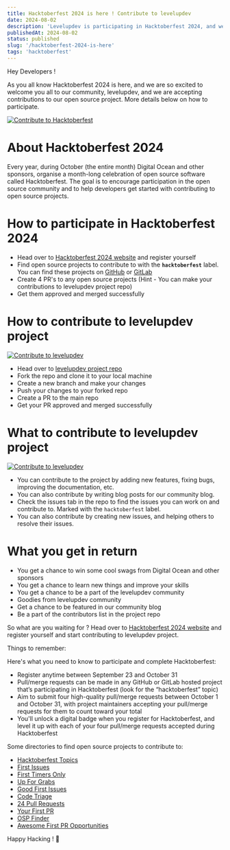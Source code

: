```yaml
---
title: Hacktoberfest 2024 is here ! Contribute to levelupdev
date: 2024-08-02
description: 'Levelupdev is participating in Hacktoberfest 2024, and we are accepting contributions to our open source project.'
publishedAt: 2024-08-02
status: published
slug: '/hacktoberfest-2024-is-here'
tags: 'hacktoberfest'
---
```


Hey Developers !

As you all know Hacktoberfest 2024 is here, and we are so excited to welcome you all to our community, levelupdev, and we are accepting contributions to our open source project. More details below on how to participate. 


[![Contribute to Hacktoberfest](/images/hacktoberfest.png)](/images/hacktoberfest.png)

# About Hacktoberfest 2024

Every year, during October (the entire month) Digital Ocean and other sponsors, organise a month-long celebration of open source software called Hacktoberfest. The goal is to encourage participation in the open source community and to help developers get started with contributing to open source projects.

# How to participate in Hacktoberfest 2024

- Head over to [Hacktoberfest 2024 website](https://hacktoberfest.com/) and register yourself
- Find open source projects to contribute to with the <strong>`hacktoberfest`</strong> label. You can find these projects on [GitHub](https://github.com/topics/hacktoberfest) or [GitLab](https://go.gitlab.com/ubCLKL)
- Create 4 PR's to any open source projects (Hint - You can make your contributions to levelupdev project repo)
- Get them approved and merged successfully

# How to contribute to levelupdev project

[![Contribute to levelupdev](/images/contribute-bg.jpeg)](/images/contribute-bg.jpeg)

- Head over to [levelupdev project repo](https://github.com/sujaykundu777/levelupdev)
- Fork the repo and clone it to your local machine
- Create a new branch and make your changes
- Push your changes to your forked repo
- Create a PR to the main repo
- Get your PR approved and merged successfully

# What to contribute to levelupdev project

[![Contribute to levelupdev](/images/levelupdev-hacktoberfest.png)](/images/levelupdev-hacktoberfest.png)


- You can contribute to the project by adding new features, fixing bugs, improving the documentation, etc.
- You can also contribute by writing blog posts for our community blog.
- Check the issues tab in the repo to find the issues you can work on and contribute to. Marked with the `hacktoberfest` label.
- You can also contribute by creating new issues, and helping others to resolve their issues.

# What you get in return

- You get a chance to win some cool swags from Digital Ocean and other sponsors
- You get a chance to learn new things and improve your skills
- You get a chance to be a part of the levelupdev community
- Goodies from levelupdev community
- Get a chance to be featured in our community blog
- Be a part of the contributors list in the project repo

So what are you waiting for ? Head over to [Hacktoberfest 2024 website](https://hacktoberfest.com/) and register yourself and start contributing to levelupdev project.

Things to remember:

Here's what you need to know to participate and complete Hacktoberfest:

- Register anytime between September 23 and October 31
- Pull/merge requests can be made in any GitHub or GitLab hosted project that’s participating in Hacktoberfest (look for the “hacktoberfest” topic)
- Aim to submit four high-quality pull/merge requests between October 1 and October 31, with project maintainers accepting your pull/merge requests for them to count toward your total
- You'll unlock a digital badge when you register for Hacktoberfest, and level it up with each of your four pull/merge requests accepted during Hacktoberfest

Some directories to find open source projects to contribute to:

- [Hacktoberfest Topics](https://github.com/topics/hacktoberfest)
- [First Issues](https://www.firstissues.dev/)
- [First Timers Only](https://www.firsttimersonly.com/)
- [Up For Grabs](https://up-for-grabs.net/)
- [Good First Issues](https://goodfirstissues.com/)
- [Code Triage](https://www.codetriage.com/)
- [24 Pull Requests](https://24pullrequests.com/)
- [Your First PR](https://yourfirstpr.github.io/)
- [OSP Finder](https://finder.usmans.me/)
- [Awesome First PR Opportunities](https://awesomeopensource.com/project/firstcontributions/first-contributions)

Happy Hacking ! 🚀
```